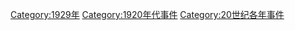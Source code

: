 [[Category:1929年|Category:1929年]]
[[Category:1920年代事件|Category:1920年代事件]]
[[Category:20世纪各年事件|Category:20世纪各年事件]]